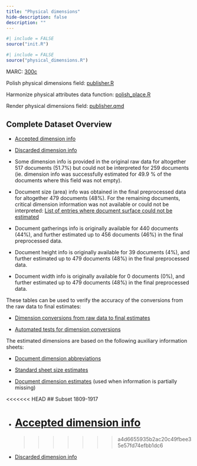 ```yaml
---
title: "Physical dimensions"
hide-description: false
description: ""
---
```


```r
#| include = FALSE
source("init.R")
```

```r
#| include = FALSE
source("physical_dimensions.R")
```

MARC: [300c](https://www.loc.gov/marc/bibliographic/bd300.html)

Polish physical dimensions field: [publisher.R](https://github.com/fennicahub/fennica/blob/master/inst/examples/physical dimensions.R)

Harmonize physical attributes data function: [polish_place.R](https://github.com/fennicahub/fennica/blob/master/R/polish_dimensions.R)

Render physical dimensions field: [publisher.qmd](https://github.com/fennicahub/fennica/blob/master/inst/examples/physical dimensions.qmd)

## Complete Dataset Overview

-   [Accepted dimension info](dataTable/data_table.html?path=../output.tables/physical_dimensions_accepted.csv)

-   [Discarded dimension info](dataTable/data_table.html?path=../output.tables/physical_dimensions_discarded.csv)

-   Some dimension info is provided in the original raw data for altogether 517 documents (51.7%) but could not be interpreted for 259 documents (ie. dimension info was successfully estimated for 49.9 % of the documents where this field was not empty).

-   Document size (area) info was obtained in the final preprocessed data for altogether 479 documents (48%). For the remaining documents, critical dimension information was not available or could not be interpreted: [List of entries where document surface could not be estimated](dataTable/data_table.html?path=../output.tables/physical_dimension_incomplete.csv)

-   Document gatherings info is originally available for 440 documents (44%), and further estimated up to 456 documents (46%) in the final preprocessed data.

-   Document height info is originally available for 39 documents (4%), and further estimated up to 479 documents (48%) in the final preprocessed data.

-   Document width info is originally available for 0 documents (0%), and further estimated up to 479 documents (48%) in the final preprocessed data.

These tables can be used to verify the accuracy of the conversions from the raw data to final estimates:

-   [Dimension conversions from raw data to final estimates](dataTable/data_table.html?path=../output.tables/conversions_physical_dimension.csv)

-   [Automated tests for dimension conversions](https://github.com/fennicahub/fennica/blob/master/inst/extdata/tests_dimension_polish.csv)

The estimated dimensions are based on the following auxiliary information sheets:

-   [Document dimension abbreviations](https://github.com/fennicahub/fennica/blob/master/inst/extdata/document_size_abbreviations.csv)

-   [Standard sheet size estimates](https://github.com/fennicahub/fennica/blob/master/inst/extdata/sheetsizes.csv)

-   [Document dimension estimates](https://github.com/fennicahub/fennica/blob/master/inst/extdata/documentdimensions.csv) (used when information is partially missing)

<<<<<<< HEAD
## Subset 1809-1917

-   [Accepted dimension info](dataTable/data_table.html?path=../output.tables/physical_dimensions_accepted_19.csv)
=======
>>>>>>> a4d6655935b2ac20c49fbee35e57fd74efbb1dc6

-   [Discarded dimension info](dataTable/data_table.html?path=../output.tables/physical_dimensions_discarded_19.csv)
